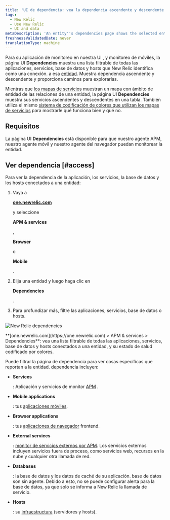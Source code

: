 ```yaml
---
title: 'UI de dependencia: vea la dependencia ascendente y descendente de una entidad'
tags:
  - New Relic
  - Use New Relic
  - UI and data
metaDescription: 'An entity''s dependencies page shows the selected entity''s upstream and downstream dependencies for apps, services, databases, and hosts.'
freshnessValidatedDate: never
translationType: machine
---
```



Para su aplicación de monitoreo en nuestra UI <InlinePopover type="apm"/>, <InlinePopover type="browser"/>y monitoreo de móviles, la página UI <DNT>**Dependencies**</DNT> muestra una lista filtrable de todas las aplicaciones, servicios, base de datos y hosts que New Relic identifica como una conexión. a esa [entidad](/docs/new-relic-solutions/new-relic-one/core-concepts/what-entity-new-relic). Muestra dependencia ascendente y descendente y proporciona caminos para explorarlas.

Mientras que [los mapas de servicios](/docs/understand-dependencies/understand-system-dependencies/service-maps/service-maps-new-relic-one) muestran un mapa con ámbito de entidad de las relaciones de una entidad, la página UI <DNT>**Dependencies**</DNT> muestra sus servicios ascendentes y descendentes en una tabla. También utiliza el mismo [sistema de codificación de colores que utilizan los mapas de servicios](/docs/understand-dependencies/understand-system-dependencies/service-maps/service-maps-new-relic-one#alerts) para mostrarle qué funciona bien y qué no.

## Requisitos

La página UI <DNT>**Dependencies**</DNT> está disponible para que nuestro agente APM, nuestro agente móvil y nuestro agente del navegador puedan monitorear la entidad.

## Ver dependencia [#access]

Para ver la dependencia de la aplicación, los servicios, la base de datos y los hosts conectados a una entidad:

1. Vaya a

   <DNT>**[one.newrelic.com](https://one.newrelic.com)**</DNT>

   y seleccione

   <DNT>**APM & services**</DNT>

   ,

   <DNT>**Browser**</DNT>

   o

   <DNT>**Mobile**</DNT>

   .

2. Elija una entidad y luego haga clic en

   <DNT>**Dependencies**</DNT>

   .

3. Para profundizar más, filtre las aplicaciones, servicios, base de datos o hosts.

<img
  title="omnimapDependencies.png"
  alt="New Relic dependencies"
  src={solutionsOmnimapDependencies}
/>

<figcaption>
  <DNT>**[one.newrelic.com](https://one.newrelic.com) > APM & services > Dependencies**</DNT>: vea una lista filtrable de todas las aplicaciones, servicios, base de datos y hosts conectados a una entidad, y su estado de salud codificado por colores.
</figcaption>

Puede filtrar la página de dependencia para ver cosas específicas que reportan a la entidad. dependencia incluyen:

* <DNT>**Services**</DNT>

  : Aplicación y servicios de monitor [APM](/docs/apm) .

* <DNT>**Mobile applications**</DNT>

  : tus [aplicaciones móviles](/docs/mobile-monitoring).

* <DNT>**Browser applications**</DNT>

  : tus [aplicaciones de navegador](/docs/browser) frontend.

* <DNT>**External services**</DNT>

  : [monitor de servicios externos por APM](/docs/apm/applications-menu/monitoring/external-services-page). Los servicios externos incluyen servicios fuera de proceso, como servicios web, recursos en la nube y cualquier otra llamada de red.

* <DNT>**Databases**</DNT>

  : la base de datos y los datos de caché de su aplicación. base de datos son sin agente. Debido a esto, no se puede configurar alerta para la base de datos, ya que solo se informa a New Relic la llamada de servicio.

* <DNT>**Hosts**</DNT>

  : su [infraestructura](/docs/infrastructure) (servidores y hosts).
